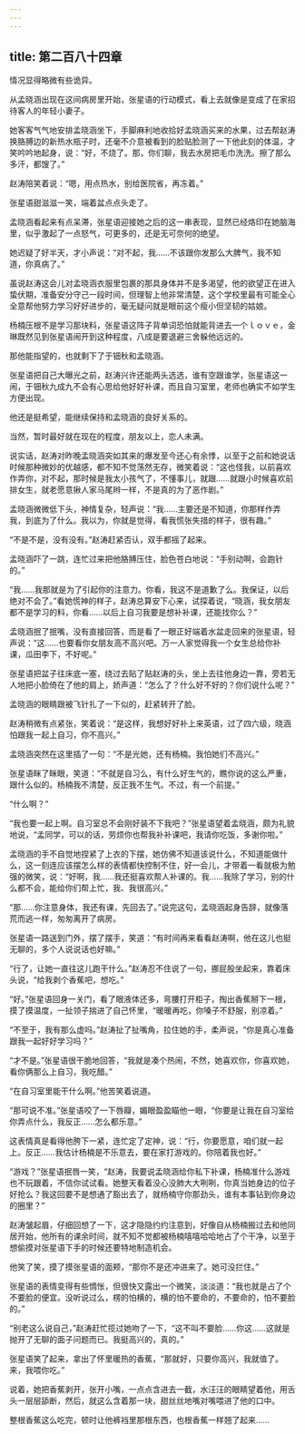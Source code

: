 ```yaml
---
---
---
```

title: 第二百八十四章
---




情况显得略微有些诡异。

从孟晓涵出现在这间病房里开始，张星语的行动模式，看上去就像是变成了在家招待客人的年轻小妻子。

她客客气气地安排孟晓涵坐下，手脚麻利地收拾好孟晓涵买来的水果，过去帮赵涛换胳膊边的新热水瓶子时，还毫不介意被看到的脸贴脸测了一下他此刻的体温，才笑吟吟地起身，说：“好，不烧了。那，你们聊，我去水房把毛巾洗洗。擦了那么多汗，都馊了。”

赵涛陪笑着说：“嗯，用点热水，别给医院省，再冻着。”

张星语甜滋滋一笑，端着盆点点头走了。

孟晓涵看起来有点呆滞，张星语迎接她之后的这一串表现，显然已经烙印在她脑海里，似乎激起了一点怒气，可更多的，还是无可奈何的绝望。

她迟疑了好半天，才小声说：“对不起，我……不该跟你发那么大脾气，我不知道，你真病了。”

虽说赵涛这会儿对孟晓涵衣服里包裹的那具身体并不是多渴望，他的欲望正在进入蛰伏期，准备安分守己一段时间，但理智上他非常清楚，这个学校里最有可能全心全意帮他努力学习好好进步的，毫无疑问就是眼前这个瘦小但坚韧的姑娘。

杨楠压根不是学习那块料，张星语这阵子背单词恐怕就能背进去一个ｌｏｖｅ，金琳既然见到张星语闹开到这种程度，八成是要退避三舍躲他远远的。

那他能指望的，也就剩下了于钿秋和孟晓涵。

张星语把自己大曝光之前，赵涛兴许还能两头选选，谁有空跟谁学，张星语这一闹，于钿秋九成九不会有心思给他好好补课，而且自习室里，老师也确实不如学生方便出现。

他还是挺希望，能继续保持和孟晓涵的良好关系的。

当然，暂时最好就在现在的程度，朋友以上，恋人未满。

说实话，赵涛对昨晚孟晓涵突如其来的爆发至今还心有余悸，以至于之前和她说话时候那种微妙的优越感，都不知不觉荡然无存，微笑着说：“这也怪我，以前喜欢作弄你，对不起，那时候是我太小孩气了，不懂事儿，就跟……就跟小时候喜欢前排女生，就老愿意揪人家马尾辫一样，不是真的为了恶作剧。”

孟晓涵微微低下头，神情复杂，轻声说：“我……主要还是不知道，你那样作弄我，到底为了什么。我以为，你就是觉得，看我慌张失措的样子，很有趣。”

“不是不是，没有没有。”赵涛赶紧否认，双手都摇了起来。

孟晓涵吓了一跳，连忙过来把他胳膊压住，脸色苍白地说：“手别动啊，会跑针的。”

“我……我那就是为了引起你的注意力。你看，我这不是道歉了么。我保证，以后绝对不会了。”看她慌神的样子，赵涛总算安下心来，试探着说，“晓涵，我女朋友都不是学习的料，你看……以后上自习我要是想补补课，还能找你么？”

孟晓涵抿了抿嘴，没有直接回答，而是看了一眼正好端着水盆走回来的张星语，轻声说：“这……也要看你女朋友高不高兴吧。万一人家觉得我一个女生总给你补课，瓜田李下，不好呢。”

张星语把盆子往床底一塞，绕过去贴了贴赵涛的头，坐上去往他身边一靠，旁若无人地把小脸倚在了他的肩上，娇声道：“怎么了？什么好不好的？你们说什么呢？”

孟晓涵的眼睛跟被飞针扎了一下似的，赶紧转开了脸。

赵涛稍微有点紧张，笑着说：“是这样，我想好好补上来英语，过了四六级，晓涵怕跟我一起上自习，你不高兴。”

孟晓涵突然在这里插了一句：“不是光她，还有杨楠。我怕她们不高兴。”

张星语眯了眯眼，笑道：“不就是自习么，有什么好生气的，瞧你说的这么严重，跟什么似的。杨楠我不清楚，反正我不生气。不过，有一个前提。”

“什么啊？”

“我也要一起上啊。自习室总不会刚好装不下我吧？”张星语望着孟晓涵，颇为礼貌地说，“孟同学，可以的话，劳烦你也帮我补补课吧，我请你吃饭，多谢你啦。”

孟晓涵的手不自觉地捏紧了上衣的下摆，她仿佛不知道该说什么，不知道能做什么，这一刻连应该摆怎么样的表情都快控制不住，好一会儿，才带着一看就极为勉强的微笑，说：“好啊，我……我还挺喜欢帮人补课的。我……我除了学习，别的什么都不会，能给你们帮上忙，我、我很高兴。”

“那……你注意身体，我还有课，先回去了。”说完这句，孟晓涵起身告辞，就像落荒而逃一样，匆匆离开了病房。

张星语一路送到门外，摆了摆手，笑道：“有时间再来看看赵涛啊，他在这儿也挺无聊的，多个人说说话也好嘛。”

“行了，让她一直往这儿跑干什么。”赵涛忍不住说了一句，挪屁股坐起来，靠着床头说，“给我剥个香蕉吧，想吃。”

“好。”张星语回身一关门，看了眼液体还多，弯腰打开柜子，掏出香蕉掰下一根，摸了摸温度，一扯领子揣进了自己怀里，“暖暖再吃，你嗓子不舒服，别凉着。”

“不至于，我有那么虚吗。”赵涛扯了扯嘴角，拉住她的手，柔声说，“你是真心准备跟我一起好好学习吗？”

“才不是。”张星语很干脆地回答，“我就是凑个热闹，不然，她喜欢你，你喜欢她，看你俩那么上自习，我吃醋。”

“在自习室里能干什么啊。”他苦笑着说道。

“那可说不准。”张星语咬了一下唇瓣，媚眼盈盈瞄他一眼，“你要是让我在自习室给你弄点什么，我反正……怎么都乐意。”

这表情真是看得他胯下一紧，连忙定了定神，说：“行，你要愿意，咱们就一起上。反正……我估计杨楠是不乐意去，要在家打游戏的。你陪着我也好。”

“游戏？”张星语抿唇一笑，“赵涛，我要说孟晓涵给你私下补课，杨楠准什么游戏也不玩跟着，不信你试试看。她整天看着没心没肺大大咧咧，你真当她身边的位子好抢么？我这回要不是想通了豁出去了，就杨楠守你那劲头，谁有本事钻到你身边的圈里？”

赵涛皱起眉，仔细回想了一下，这才隐隐约约注意到，好像自从杨楠搬过去和他同居开始，他所有的课余时间，就不知不觉都被杨楠嘻嘻哈哈地占了个干净，以至于想偷摸对张星语下手的时候还要特地制造机会。

他笑了笑，摸了摸张星语的面颊，“那你不是还冲进来了。她可没拦住。”

张星语的表情变得有些惆怅，但很快又露出一个微笑，淡淡道：“我也就是占了个不要脸的便宜。没听说过么，楞的怕横的，横的怕不要命的，不要命的，怕不要脸的。”

“别老这么说自己，”赵涛赶忙揽过她吻了一下，“这不叫不要脸……你这……这就是抛开了无聊的面子问题而已。我挺高兴的，真的。”

张星语笑了起来，拿出了怀里暖热的香蕉，“那就好，只要你高兴，我就值了。来，我喂你吃。”

说着，她把香蕉剥开，张开小嘴，一点点含进去一截，水汪汪的眼睛望着他，用舌头一层层舔断，然后，就这么含着那一块，甜丝丝地嘴对嘴喂进了他的口中。

整根香蕉这么吃完，顿时让他裤裆里那根东西，也根香蕉一样翘了起来……